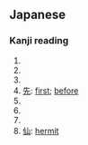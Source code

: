 ==Japanese==
===Kanji reading===
{{ja-kanjireading|rom=sen}}

# {{japdef|千|[[thousand]], [[one]] [[thousand]]}}
# {{japdef|戦|[[war]], [[battle]], [[match]]}}
# {{japdef|線|[[line]]}}
# [[先]]: [[first]]; [[before]]
# {{japdef|船|[[boat]], [[ship]]}}
# {{japdef|泉|[[spring]], [[fountain]]}}
# {{japdef|洗|[[wash]]}}
# [[仙]]: [[hermit]]